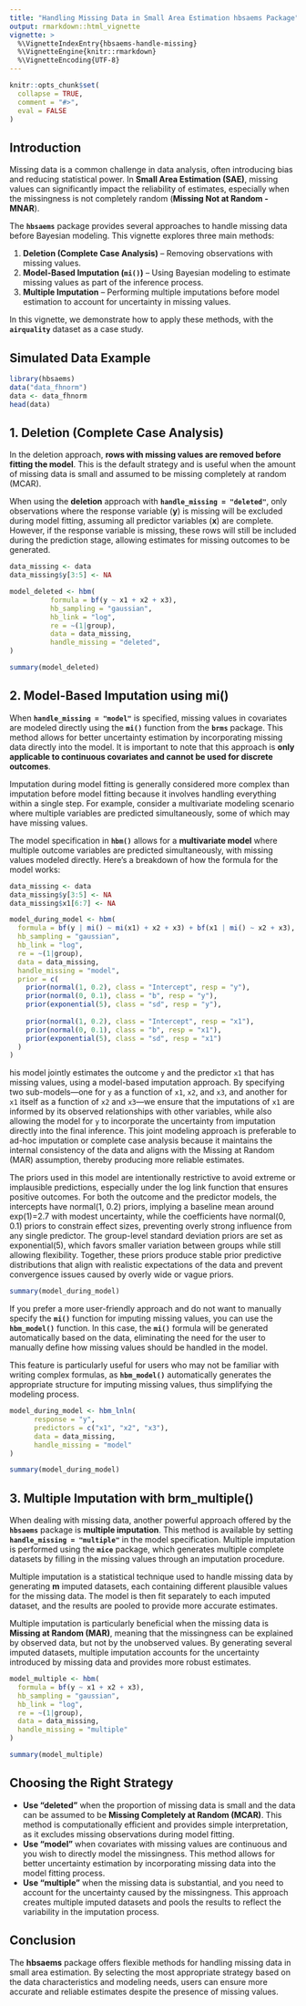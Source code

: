 ```yaml
---
title: "Handling Missing Data in Small Area Estimation hbsaems Package"
output: rmarkdown::html_vignette
vignette: >
  %\VignetteIndexEntry{hbsaems-handle-missing}
  %\VignetteEngine{knitr::rmarkdown}
  %\VignetteEncoding{UTF-8}
---
```


```r
knitr::opts_chunk$set(
  collapse = TRUE,
  comment = "#>",
  eval = FALSE
)
```

## Introduction

Missing data is a common challenge in data analysis, often introducing bias and reducing statistical power. In **Small Area Estimation (SAE)**, missing values can significantly impact the reliability of estimates, especially when the missingness is not completely random (**Missing Not at Random - MNAR**).

The **`hbsaems`** package provides several approaches to handle missing data before Bayesian modeling. This vignette explores three main methods:

1.  **Deletion (Complete Case Analysis)** – Removing observations with missing values.\
2.  **Model-Based Imputation (`mi()`)** – Using Bayesian modeling to estimate missing values as part of the inference process.\
3.  **Multiple Imputation** – Performing multiple imputations before model estimation to account for uncertainty in missing values.

In this vignette, we demonstrate how to apply these methods, with the **`airquality`** dataset as a case study.

## Simulated Data Example

```r
library(hbsaems)
data("data_fhnorm")
data <- data_fhnorm
head(data)
```

## 1. Deletion (Complete Case Analysis)

In the deletion approach, **rows with missing values are removed before fitting the model**. This is the default strategy and is useful when the amount of missing data is small and assumed to be missing completely at random (MCAR).

When using the **deletion** approach with **`handle_missing = "deleted"`**, only observations where the response variable (**y**) is missing will be excluded during model fitting, assuming all predictor variables (**x**) are complete. However, if the response variable is missing, these rows will still be included during the prediction stage, allowing estimates for missing outcomes to be generated.

```r
data_missing <- data
data_missing$y[3:5] <- NA 
```

```r
model_deleted <- hbm(
          formula = bf(y ~ x1 + x2 + x3),
          hb_sampling = "gaussian",
          hb_link = "log",
          re = ~(1|group),
          data = data_missing,
          handle_missing = "deleted",
)
```

```r
summary(model_deleted)
```

## 2. Model-Based Imputation using mi()

When **`handle_missing = "model"`** is specified, missing values in covariates are modeled directly using the **`mi()`** function from the **`brms`** package. This method allows for better uncertainty estimation by incorporating missing data directly into the model. It is important to note that this approach is **only applicable to continuous covariates and cannot be used for discrete outcomes**.

Imputation during model fitting is generally considered more complex than imputation before model fitting because it involves handling everything within a single step. For example, consider a multivariate modeling scenario where multiple variables are predicted simultaneously, some of which may have missing values.

The model specification in **`hbm()`** allows for a **multivariate model** where multiple outcome variables are predicted simultaneously, with missing values modeled directly. Here's a breakdown of how the formula for the model works:

```r
data_missing <- data
data_missing$y[3:5] <- NA 
data_missing$x1[6:7] <- NA
```

```r
model_during_model <- hbm(
  formula = bf(y | mi() ~ mi(x1) + x2 + x3) + bf(x1 | mi() ~ x2 + x3),
  hb_sampling = "gaussian",
  hb_link = "log",
  re = ~(1|group),
  data = data_missing,
  handle_missing = "model",
  prior = c(
    prior(normal(1, 0.2), class = "Intercept", resp = "y"),  
    prior(normal(0, 0.1), class = "b", resp = "y"),
    prior(exponential(5), class = "sd", resp = "y"),
    
    prior(normal(1, 0.2), class = "Intercept", resp = "x1"),  
    prior(normal(0, 0.1), class = "b", resp = "x1"),
    prior(exponential(5), class = "sd", resp = "x1")
  )
)
```

his model jointly estimates the outcome `y` and the predictor `x1` that has missing values, using a model-based imputation approach. By specifying two sub-models—one for `y` as a function of `x1`, `x2`, and `x3`, and another for `x1` itself as a function of `x2` and `x3`—we ensure that the imputations of `x1` are informed by its observed relationships with other variables, while also allowing the model for `y` to incorporate the uncertainty from imputation directly into the final inference. This joint modeling approach is preferable to ad-hoc imputation or complete case analysis because it maintains the internal consistency of the data and aligns with the Missing at Random (MAR) assumption, thereby producing more reliable estimates.

The priors used in this model are intentionally restrictive to avoid extreme or implausible predictions, especially under the log link function that ensures positive outcomes. For both the outcome and the predictor models, the intercepts have normal(1, 0.2) priors, implying a baseline mean around exp(1)=2.7 with modest uncertainty, while the coefficients have normal(0, 0.1) priors to constrain effect sizes, preventing overly strong influence from any single predictor. The group-level standard deviation priors are set as exponential(5), which favors smaller variation between groups while still allowing flexibility. Together, these priors produce stable prior predictive distributions that align with realistic expectations of the data and prevent convergence issues caused by overly wide or vague priors.

```r
summary(model_during_model)
```

If you prefer a more user-friendly approach and do not want to manually specify the **`mi()`** function for imputing missing values, you can use the **`hbm_model()`** function. In this case, the **`mi()`** formula will be generated automatically based on the data, eliminating the need for the user to manually define how missing values should be handled in the model.

This feature is particularly useful for users who may not be familiar with writing complex formulas, as **`hbm_model()`** automatically generates the appropriate structure for imputing missing values, thus simplifying the modeling process.

```r
model_during_model <- hbm_lnln(
      response = "y",
      predictors = c("x1", "x2", "x3"),
      data = data_missing,
      handle_missing = "model"
)
```

```r
summary(model_during_model)
```

## 3. Multiple Imputation with brm_multiple()

When dealing with missing data, another powerful approach offered by the **`hbsaems`** package is **multiple imputation**. This method is available by setting **`handle_missing = "multiple"`** in the model specification. Multiple imputation is performed using the **`mice`** package, which generates multiple complete datasets by filling in the missing values through an imputation procedure.

Multiple imputation is a statistical technique used to handle missing data by generating **m** imputed datasets, each containing different plausible values for the missing data. The model is then fit separately to each imputed dataset, and the results are pooled to provide more accurate estimates.

Multiple imputation is particularly beneficial when the missing data is **Missing at Random (MAR)**, meaning that the missingness can be explained by observed data, but not by the unobserved values. By generating several imputed datasets, multiple imputation accounts for the uncertainty introduced by missing data and provides more robust estimates.

```r
model_multiple <- hbm(
  formula = bf(y ~ x1 + x2 + x3),
  hb_sampling = "gaussian",
  hb_link = "log",
  re = ~(1|group),
  data = data_missing,
  handle_missing = "multiple"
)
```

```r
summary(model_multiple)
```

## Choosing the Right Strategy

-   **Use "deleted"** when the proportion of missing data is small and the data can be assumed to be **Missing Completely at Random (MCAR)**. This method is computationally efficient and provides simple interpretation, as it excludes missing observations during model fitting.
-   **Use "model"** when covariates with missing values are continuous and you wish to directly model the missingness. This method allows for better uncertainty estimation by incorporating missing data into the model fitting process.
-   **Use "multiple"** when the missing data is substantial, and you need to account for the uncertainty caused by the missingness. This approach creates multiple imputed datasets and pools the results to reflect the variability in the imputation process.

## Conclusion

The **hbsaems** package offers flexible methods for handling missing data in small area estimation. By selecting the most appropriate strategy based on the data characteristics and modeling needs, users can ensure more accurate and reliable estimates despite the presence of missing values.
